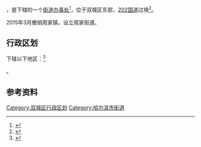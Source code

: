 {{中国乡级行政区
| 总面积 = 100平方公里
| 户籍人口 = 3.3万人
|23/01/82/102/000}}

'''{{PAGENAMEBASE}}'''，是{{PRC admin/fullname|23/01/82/102/000|3}}下辖的一个[[街道办事处|街道办事处]]<ref>{{PRC admin/ref sgc|{{PRC admin/parent|23/01/82/102/000}}}}</ref>，位于双城区东部，[[202国道|202国道]]过境<ref>{{Cite web |url=http://www.chinaquhua.cn/heilongjiang/ |title=周家镇 |accessdate=2011-08-25 |archive-date=2011-08-22 |archive-url=https://web.archive.org/web/20110822123644/http://www.chinaquhua.cn/heilongjiang/ |dead-url=yes }}</ref>。

2015年3月撤销周家镇，设立周家街道。

== 行政区划 ==

{{PAGENAMEBASE}}下辖以下地区：<ref>{{PRC admin/ref sgc|23/01/82/102/000}}</ref>

{{PRC admin/children|23/01/82/102/000}}。

== 参考资料 ==

{{reflist}}

{{黑龙江省哈尔滨市双城市行政区划}}
{{黑龙江行政区划小作品}}

[[Category:双城区行政区划|Category:双城区行政区划]]
[[Category:哈尔滨市街道|Category:哈尔滨市街道]]